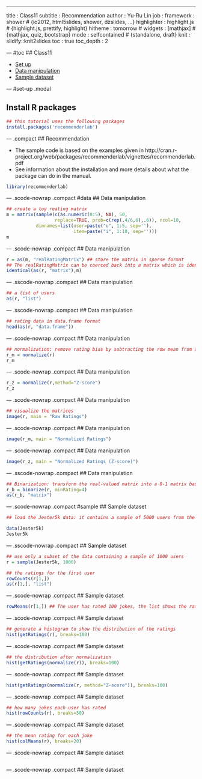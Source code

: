 ---
title       : Class11
subtitle    : Recommendation
author      : Yu-Ru Lin
job         : 
framework   : shower        # {io2012, html5slides, shower, dzslides, ...}
highlighter : highlight.js  # {highlight.js, prettify, highlight}
hitheme     : tomorrow      # 
widgets     : [mathjax]            # {mathjax, quiz, bootstrap}
mode        : selfcontained # {standalone, draft}
knit        : slidify::knit2slides
toc         : true
toc_depth   : 2

--- #toc
## Class11
  
* [Set up](#set-up)
* [Data manipulation](#data)
* [Sample dataset](#sample)

--- #set-up .modal 

## Install R packages
```r
## this tutorial uses the following packages
install.packages('recommenderlab')
```

--- .compact
## Recommendation

* The sample code is based on the examples given in http://cran.r-project.org/web/packages/recommenderlab/vignettes/recommenderlab.pdf
* See information about the installation and more details about what the package can do in the manual.

```r
library(recommenderlab)
```

--- .scode-nowrap .compact #data
## Data manipulation

```r
## create a toy reating matrix
m = matrix(sample(c(as.numeric(0:5), NA), 50,
                  replace=TRUE, prob=c(rep(.4/6,6),.6)), ncol=10,
           dimnames=list(user=paste("u", 1:5, sep=''),
                         item=paste("i", 1:10, sep='')))
m
```

--- .scode-nowrap .compact 
## Data manipulation

```r
r = as(m, "realRatingMatrix") ## store the matrix in sparse format
## The realRatingMatrix can be coerced back into a matrix which is identical to the original matrix
identical(as(r, "matrix"),m)
```

--- .sscode-nowrap .compact
## Data manipulation

```r
## a list of users
as(r, "list")
```

--- .sscode-nowrap .compact
## Data manipulation

```r
## rating data in data.frame format
head(as(r, "data.frame"))
```

--- .scode-nowrap .compact
## Data manipulation

```r
## normalization: remove rating bias by subtracting the row mean from all ratings in the row
r_m = normalize(r)
r_m
```

--- .scode-nowrap .compact
## Data manipulation

```r
r_z = normalize(r,method="Z-score")
r_z
```

--- .scode-nowrap .compact
## Data manipulation

```r
## visualize the matrices
image(r, main = "Raw Ratings")
```

--- .scode-nowrap .compact
## Data manipulation

```r
image(r_m, main = "Normalized Ratings")
```

--- .scode-nowrap .compact
## Data manipulation

```r
image(r_z, main = "Normalized Ratings (Z-score)")
```

--- .sscode-nowrap .compact
## Data manipulation

```r
## Binarization: transform the real-valued matrix into a 0-1 matrix based on a user specified threshold (min_ratings)
r_b = binarize(r, minRating=4)
as(r_b, "matrix")
```

--- .scode-nowrap .compact #sample
## Sample dataset

```r
## load the Jester5k data: it contains a sample of 5000 users from the anonymous ratings data from the Jester Online Joke Recommender System collected between April 1999 and May 2003 (Goldberg, Roeder, Gupta, and Perkins, 2001).

data(Jester5k)
Jester5k
```

--- .sscode-nowrap .compact
## Sample dataset

```r
## use only a subset of the data containing a sample of 1000 users
r = sample(Jester5k, 1000)

## the ratings for the first user
rowCounts(r[1,])
as(r[1,], "list")
```

--- .scode-nowrap .compact
## Sample dataset

```r
rowMeans(r[1,]) ## The user has rated 100 jokes, the list shows the ratings and the user's rating average is 1.4731
```

--- .scode-nowrap .compact
## Sample dataset

```r
## generate a histogram to show the distribution of the ratings
hist(getRatings(r), breaks=100)
```

--- .scode-nowrap .compact
## Sample dataset

```r
## the distribution after normalization
hist(getRatings(normalize(r)), breaks=100)
```

--- .scode-nowrap .compact
## Sample dataset

```r
hist(getRatings(normalize(r, method="Z-score")), breaks=100)
```

--- .scode-nowrap .compact
## Sample dataset

```r
## how many jokes each user has rated
hist(rowCounts(r), breaks=50)
```

--- .scode-nowrap .compact
## Sample dataset

```r
## the mean rating for each joke
hist(colMeans(r), breaks=20)
```

--- .scode-nowrap .compact
## Sample dataset

```r
```

--- .scode-nowrap .compact
## Sample dataset

```r
```
